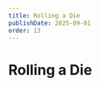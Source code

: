 ```yaml
---
title: Rolling a Die
publishDate: 2025-09-01
order: 13
---
```



# Rolling a Die

<Figure
  src={rollingDie}
  srcDark={rollingDieDark}
  alt="A Rolling Die"
  boxed={true}
  fit="cover"
  class="max-w-[35%]"
/>
  
